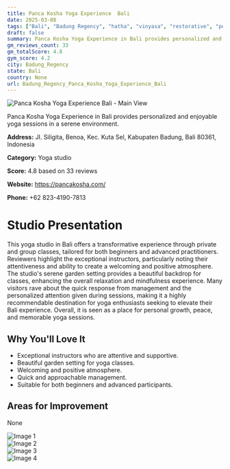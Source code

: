 ```yaml
---
title: Panca Kosha Yoga Experience  Bali
date: 2025-03-08
tags: ["Bali", "Badung Regency", "hatha", "vinyasa", "restorative", "peaceful atmosphere", "personalized experience", "Badung Regency"]  
draft: false
summary: Panca Kosha Yoga Experience in Bali provides personalized and enjoyable yoga sessions in a serene environment.
gm_reviews_count: 33
gm_totalScore: 4.8
gym_score: 4.2
city: Badung_Regency
state: Bali
country: None
url: Badung_Regency_Panca_Kosha_Yoga_Experience_Bali
---
```


<div className="aspect-[16/9] relative my-8">
  <img 
    src="https://lh5.googleusercontent.com/p/AF1QipMMgAPhJ4IdBBWXhXXoKIRmoHk4IAOCSkCSh-Zj=w1920-h1080-k-no"
    alt="Panca Kosha Yoga Experience  Bali - Main View"
    className="object-cover absolute inset-0 w-full h-full rounded-lg"
  />
</div>

Panca Kosha Yoga Experience in Bali provides personalized and enjoyable yoga sessions in a serene environment.

**Address:** Jl. Siligita, Benoa, Kec. Kuta Sel, Kabupaten Badung, Bali 80361, Indonesia

**Category:** Yoga studio

**Score:** 4.8 based on 33 reviews

**Website:** https://pancakosha.com/

**Phone:** +62 823-4190-7813

# Studio Presentation

This yoga studio in Bali offers a transformative experience through private and group classes, tailored for both beginners and advanced practitioners. Reviewers highlight the exceptional instructors, particularly noting their attentiveness and ability to create a welcoming and positive atmosphere. The studio's serene garden setting provides a beautiful backdrop for classes, enhancing the overall relaxation and mindfulness experience. Many visitors rave about the quick response from management and the personalized attention given during sessions, making it a highly recommendable destination for yoga enthusiasts seeking to elevate their Bali experience. Overall, it is seen as a place for personal growth, peace, and memorable yoga sessions.


## Why You'll Love It

- Exceptional instructors who are attentive and supportive.
- Beautiful garden setting for yoga classes.
- Welcoming and positive atmosphere.
- Quick and approachable management.
- Suitable for both beginners and advanced participants.

## Areas for Improvement

None

<div className="grid grid-cols-1 xl:grid-cols-2 gap-4 my-8">
<div className="aspect-[4/3] relative"><img src="https://lh3.googleusercontent.com/p/AF1QipMNMRPE7XA_P9CjcNOEQxjxGhSFfsc_OdkX6_sz=w1920-h1080-k-no" alt="Image 1" className="object-cover absolute inset-0 w-full h-full rounded-lg" /></div>
<div className="aspect-[4/3] relative"><img src="https://lh5.googleusercontent.com/p/AF1QipO4ZkCVcf1pwsjN8VTIb2vxgBnPnpC_7nnPB4wB=w1920-h1080-k-no" alt="Image 2" className="object-cover absolute inset-0 w-full h-full rounded-lg" /></div>
<div className="aspect-[4/3] relative"><img src="https://lh5.googleusercontent.com/p/AF1QipMNYrM2eOttrNaShkvE40s2OwhZ2EckwlRFwTHE=w1920-h1080-k-no" alt="Image 3" className="object-cover absolute inset-0 w-full h-full rounded-lg" /></div>
<div className="aspect-[4/3] relative"><img src="https://lh5.googleusercontent.com/p/AF1QipPyujTga9c8s58GjP33DWuGaotdbkT0TpL5O22a=w1920-h1080-k-no" alt="Image 4" className="object-cover absolute inset-0 w-full h-full rounded-lg" /></div>
</div>